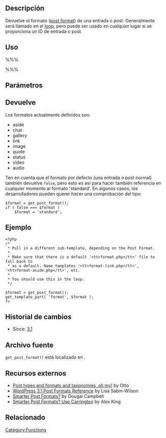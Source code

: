 {{Languages|
{{en|Function Reference/get_post_format}}
{{es|Function Reference/get_post_format}}
{{ja|関数リファレンス/get_post_format}}
}}

== Descripción ==

Devuelve el formato ([[Post Formats|post format]]) de una entrada o post.  Generalmente será llamado en el [[The Loop|loop]], pero puede ser usado en cualquier lugar si se proporciona un ID de entrada o post.

== Uso ==

%%%<?php $format = get_post_format( $post_id ); ?>%%%

== Parámetros ==

{{Parámetro|$post_id|integer|ID de la entrada o post.|Opcional|post del loop actual}}

== Devuelve ==
{{Devuelve|Formato|string|El formato de una entrada o post, o <tt>false</tt> si no existe el formato.}}
Los formatos actualmente definidos son:
* aside
* chat
* gallery
* link
* image
* quote
* status
* video
* audio

Ten en cuenta que el formato por defecto (una entrada o post normal) también devuelve <tt>false</tt>, pero esto es así para hacer también referencia en cualquier momento al formato 'standard'. En algunos casos, los desarrolladores pueden querer hacer una comprobación del tipo:

<pre>
$format = get_post_format();
if ( false === $format )
	$format = 'standard';
</pre>

== Ejemplo ==
<pre>
<?php
/*
 * Pull in a different sub-template, depending on the Post Format.
 * 
 * Make sure that there is a default '<tt>format.php</tt>' file to fall back to
 * as a default. Name templates '<tt>format-link.php</tt>', '<tt>format-aside.php</tt>', etc.
 *
 * You should use this in the loop.
 */

$format = get_post_format();
get_template_part( 'format', $format );
?>
</pre>

== Historial de cambios ==

* Since: [[Version 3.1|3.1]]

== Archivo fuente ==

<tt>get_post_format()</tt> está localizado en {{Trac|wp-includes/post-formats.php}}.

== Recursos externos ==

* [http://ottopress.com/2010/post-types-and-formats-and-taxonomies-oh-my/ Post types and formats and taxonomies, oh my!] by Otto
* [http://lisasabin-wilson.com/wordpress-3-1-post-formats-reference WordPress 3.1 Post Formats Reference] by Lisa Sabin-Wilson
* [http://dougal.gunters.org/blog/2010/12/10/smarter-post-formats Smarter Post Formats?] by Dougal Campbell
* [http://alexking.org/blog/2010/12/14/smarter-post-formats-use-carrington Smarter Post Formats? Use Carrington] by Alex King

== Relacionado ==

{{Post Formats}}

{{Tag Footer}}

[[Category:Functions]]